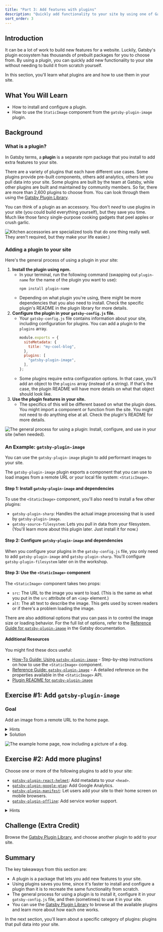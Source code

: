 ```yaml
---
title: "Part 3: Add features with plugins"
description: "Quickly add functionality to your site by using one of Gatsby's many plugins."
sort_order: 3
---
```


## Introduction

It can be a lot of work to build new features for a website. Luckily, Gatsby's plugin ecosystem has thousands of prebuilt packages for you to choose from. By using a plugin, you can quickly add new functionality to your site without needing to build it from scratch yourself.

In this section, you'll learn what plugins are and how to use them in your site.

## What You Will Learn

* How to install and configure a plugin.
* How to use the `StaticImage` component from the `gatsby-plugin-image` plugin.

## Background

### What is a plugin?

In Gatsby terms, a **plugin** is a separate npm package that you install to add extra features to your site.

There are a variety of plugins that each have different use cases. Some plugins provide pre-built components, others add analytics, others let you pull data into your site. Some plugins are built by the team at Gatsby, while other plugins are built and maintained by community members. So far, there are more than 2,600 plugins to choose from. You can look through them using the [Gatsby Plugin Library](https://www.gatsbyjs.com/plugins).

You can think of a plugin as an accessory. You don't _need_ to use plugins in your site (you could build everything yourself), but they save you time. Much like those fancy single-purpose cooking gadgets that peel apples or crush garlic.

![Kitchen accessories are specialized tools that do one thing really well. They aren't required, but they make your life easier.)](./cooking-accessories.png)

### Adding a plugin to your site

Here's the general process of using a plugin in your site:

1. **Install the plugin using npm.**
    * In your terminal, run the following command (swapping out `plugin-name` for the name of the plugin you want to use):
       ```
       npm install plugin-name
       ```
    * Depending on what plugin you're using, there might be more dependencies that you also need to install. Check the specific plugin's README in the plugin library for more details.
1. **Configure the plugin in your `gatsby-config.js` file.**
    * Your `gatsby-config.js` file contains information about your site, including configuration for plugins. You can add a plugin to the `plugins` array.
        ```javascript
        module.exports = {
          siteMetadata: {
            title: "my-cool-blog",
          },
          plugins: [
            "gatsby-plugin-image",
          ],
        };
        ```
    * Some plugins require extra configuration options. In that case, you'll add an object to the `plugins` array (instead of a string). If that's the case, the plugin README will have more details on what that object should look like.
1. **Use the plugin features in your site.**
    * The specifics of this will be different based on what the plugin does. You might import a component or function from the site. You might not need to do anything else at all. Check the plugin's README for more details.

![The general process for using a plugin: Install, configure, and use in your site (when needed).](./plugin-process.png)

### An Example: `gatsby-plugin-image`

You can use the `gatsby-plugin-image` plugin to add performant images to your site.

The `gatsby-plugin-image` plugin exports a component that you can use to load images from a remote URL or your local file system: `<StaticImage>`.

#### Step 1: Install `gatsby-plugin-image` and dependencies

To use the `<StaticImage>` component, you'll also need to install a few other plugins:

* `gatsby-plugin-sharp`: Handles the actual image processing that is used by `gatsby-plugin-image`.
* `gatsby-source-filesystem`: Lets you pull in data from your filesystem. (You'll learn more about this plugin later. Just install it for now.)

#### Step 2: Configure `gatsby-plugin-image` and dependencies

When you configure your plugins in the `gatsby-config.js` file, you only need to add `gatsby-plugin-image` and `gatsby-plugin-sharp`. You'll configure `gatsby-plugin-filesystem` later on in the workshop.

#### Step 3: Use the `<StaticImage>` component

The `<StaticImage>` component takes two props:

* `src`: The URL to the image you want to load. (This is the same as what you put in the `src` attribute of an `<img>` element.)
* `alt`: The alt text to describe the image. This gets used by screen readers or if there's a problem loading the image.

There are also additional options that you can pass in to control the image size or loading behavior. For the full list of options, refer to the [Reference Guide for `gatsby-plugin-image`](https://www.gatsbyjs.com/docs/reference/built-in-components/gatsby-plugin-image/) in the Gatsby documentation.

#### Additional Resources

You might find these docs useful:

* [How-To Guide: Using `gatsby-plugin-image`](https://www.gatsbyjs.com/docs/how-to/images-and-media/using-gatsby-plugin-image/) - Step-by-step instructions on how to use the `<StaticImage>` component.
* [Reference Guide: `gatsby-plugin-image`](https://www.gatsbyjs.com/docs/reference/built-in-components/gatsby-plugin-image/) - A detailed reference on the properties available in the `<StaticImage>` API.
* [Plugin README for `gatsby-plugin-image`](https://www.gatsbyjs.com/plugins/gatsby-plugin-image/)

## Exercise #1: Add `gatsby-plugin-image`

### Goal

Add an image from a remote URL to the home page.

<details>
  <summary>Hints</summary>

1. Find an image online. Copy the link to that image.
1. Install `gatsby-plugin-image`, `gatsby-plugin-sharp`, and `gatsby-source-filesystem`.
1. Configure `gatsby-plugin-image` and `gatsby-plugin-sharp` in your `gatsby-config.js` file.
1. Use the `<StaticImage>` component from `gatsby-plugin-image` to add an image to the home page.

</details>

<details>
  <summary>Solution</summary>

You'll learn more if you work through the exercise on your own.

But if you get stuck, here's [one possible solution](https://github.com/meganesu/gatsby-intro-workshop-example-site/commit/43d66aec890f22019b10d63e7bb36e3a6a354d72).

</details>

![The example home page, now including a picture of a dog.](./exercise-1-goal.png)


## Exercise #2: Add more plugins!

Choose one or more of the following plugins to add to your site:

* [`gatsby-plugin-react-helmet`](https://gatsbyjs.com/plugins/gatsby-plugin-react-helmet): Add metadata to your `<head>`.
* [`gatsby-plugin-google-gtag`](https://gatsbyjs.com/plugins/gatsby-plugin-google-gtag/): Add Google Analytics.
* [`gatsby-plugin-manifest`](https://www.gatsbyjs.com/plugins/gatsby-plugin-manifest/): Let users add your site to their home screen on mobile browsers.
* [`gatsby-plugin-offline`](https://www.gatsbyjs.com/plugins/gatsby-plugin-offline/): Add service worker support.

<details>
  <summary>Hints</summary>

* Refer to the README for each plugin for more details on how to configure and use it.

</details>


## Challenge (Extra Credit)

Browse the [Gatsby Plugin Library](https://www.gatsbyjs.com/plugins), and choose another plugin to add to your site.

## Summary

The key takeaways from this section are:

* A plugin is a package that lets you add new features to your site.
* Using plugins saves you time, since it's faster to install and configure a plugin than it is to recreate the same functionality from scratch.
* The general process for using a plugin is to install it, configure it in your `gatsby-config.js` file, and then (sometimes) to use it in your site.
* You can use the [Gatsby Plugin Library](https://www.gatsbyjs.com/plugins) to browse all the available plugins and learn more about how each one works.

In the next section, you'll learn about a specific category of plugins: plugins that pull data into your site.
